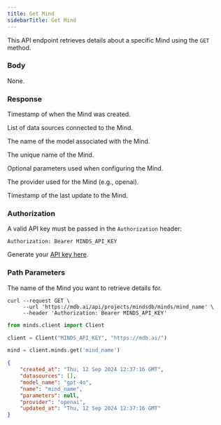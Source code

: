 ```yaml
---
title: Get Mind
sidebarTitle: Get Mind
---
```


This API endpoint retrieves details about a specific Mind using the `GET` method.

### Body

None.

### Response

<ResponseField name="created_at" type="string" required>  

Timestamp of when the Mind was created.

</ResponseField>

<ResponseField name="datasources" type="array" required>  

List of data sources connected to the Mind.

</ResponseField>

<ResponseField name="model_name" type="string">  

The name of the model associated with the Mind.

</ResponseField>

<ResponseField name="name" type="string" required>  

The unique name of the Mind.

</ResponseField>

<ResponseField name="parameters" type="object">  

Optional parameters used when configuring the Mind.

</ResponseField>

<ResponseField name="provider" type="string">  

The provider used for the Mind (e.g., openai).

</ResponseField>

<ResponseField name="updated_at" type="string">  

Timestamp of the last update to the Mind.

</ResponseField>

### Authorization

A valid API key must be passed in the `Authorization` header:

```
Authorization: Bearer MINDS_API_KEY
```

Generate your [API key here](https://mdb.ai/apiKeys).

### Path Parameters

<ParamField body='mind_name' type='string' required>

The name of the Mind you want to retrieve details for.

</ParamField>

<RequestExample>

```shell Shell
curl --request GET \
     --url 'https://mdb.ai/api/projects/mindsdb/minds/mind_name' \
     --header 'Authorization: Bearer MINDS_API_KEY'
```

```python Python
from minds.client import Client

client = Client("MINDS_API_KEY", "https://mdb.ai/")

mind = client.minds.get('mind_name')
```

</RequestExample>

<ResponseExample>

```json Response
{
    "created_at": "Thu, 12 Sep 2024 12:37:16 GMT",
    "datasources": [],
    "model_name": "gpt-4o",
    "name": "mind_name",
    "parameters": null,
    "provider": "openai",
    "updated_at": "Thu, 12 Sep 2024 12:37:16 GMT"
}
```

</ResponseExample>
